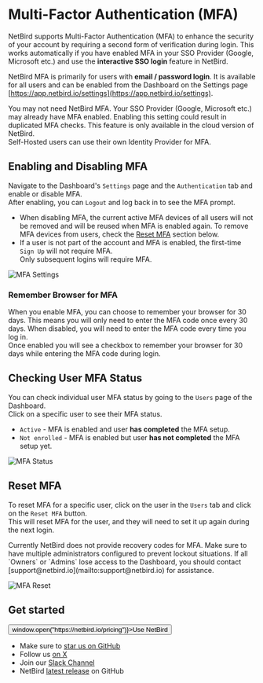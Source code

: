 # Multi-Factor Authentication (MFA)

NetBird supports Multi-Factor Authentication (MFA) to enhance the security of your account by requiring a second form of verification during login.
This works automatically if you have enabled MFA in your SSO Provider (Google, Microsoft etc.) and use the **interactive SSO login** feature in NetBird.

NetBird MFA is primarily for users with **email / password login**. It is available for all users and can be enabled from the Dashboard on the Settings page [https://app.netbird.io/settings](https://app.netbird.io/settings).

<Note>
    You may not need NetBird MFA. Your SSO Provider (Google, Microsoft etc.) may already have MFA enabled. Enabling this setting could result in duplicated MFA checks.
</Note>
<Note>
    This feature is only available in the cloud version of NetBird. <br />Self-Hosted users can use their own Identity Provider for MFA.
</Note>

## Enabling and Disabling MFA
Navigate to the Dashboard's `Settings` page and the `Authentication` tab and enable or disable MFA. <br />
After enabling, you can `Logout` and log back in to see the MFA prompt.

- When disabling MFA, the current active MFA devices of all users will not be removed and will be reused when MFA is enabled again. To remove MFA devices from users, check the [Reset MFA](#reset-mfa) section below.
- If a user is not part of the account and MFA is enabled, the first-time `Sign Up` will not require MFA. <br /> Only subsequent logins will require MFA.

<p>
    <img src="/docs-static/img/how-to-guides/mfa/mfa-settings.png" alt="MFA Settings" className="imagewrapper-big"/>
</p>


### Remember Browser for MFA
When you enable MFA, you can choose to remember your browser for 30 days. This means you will only need to enter the MFA code once every 30 days.
When disabled, you will need to enter the MFA code every time you log in.<br />
Once enabled you will see a checkbox to remember your browser for 30 days while entering the MFA code during login.


## Checking User MFA Status
You can check individual user MFA status by going to the `Users` page of the Dashboard.<br />
Click on a specific user to see their MFA status.
- `Active` - MFA is enabled and user **has completed** the MFA setup.
- `Not enrolled` - MFA is enabled but user **has not completed** the MFA setup yet.

<p>
    <img src="/docs-static/img/how-to-guides/mfa/mfa-not-enrolled.png" alt="MFA Status" className="imagewrapper-big"/>
</p>

## Reset MFA
To reset MFA for a specific user, click on the user in the `Users` tab and click on the `Reset MFA` button.<br />
This will reset MFA for the user, and they will need to set it up again during the next login.

<Note>
    Currently NetBird does not provide recovery codes for MFA. Make sure to have multiple administrators configured to prevent lockout situations.
    If all `Owners` or `Admins` lose access to the Dashboard, you should contact [support@netbird.io](mailto:support@netbird.io) for assistance.
</Note>

<p>
    <img src="/docs-static/img/how-to-guides/mfa/mfa-reset-mfa.png" alt="MFA Reset" className="imagewrapper-big"/>
</p>

## Get started
<p float="center" >
    <Button name="button" className="button-5" onClick={() => window.open("https://netbird.io/pricing")}>Use NetBird</Button>
</p>

- Make sure to [star us on GitHub](https://github.com/netbirdio/netbird)
- Follow us [on X](https://x.com/netbird)
- Join our [Slack Channel](https://join.slack.com/t/netbirdio/shared_invite/zt-31rofwmxc-27akKd0Le0vyRpBcwXkP0g)
- NetBird [latest release](https://github.com/netbirdio/netbird/releases) on GitHub

